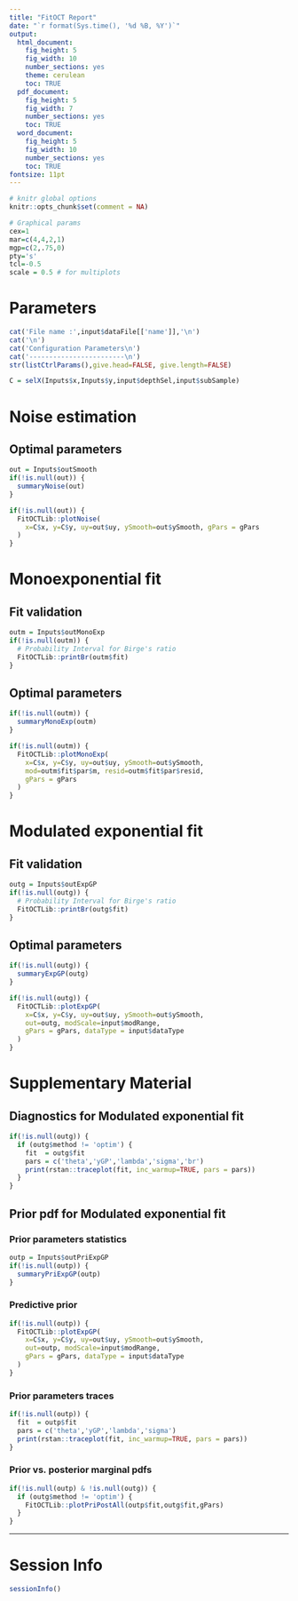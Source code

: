 ```yaml
---
title: "FitOCT Report"
date: "`r format(Sys.time(), '%d %B, %Y')`"
output:
  html_document:
    fig_height: 5
    fig_width: 10
    number_sections: yes
    theme: cerulean
    toc: TRUE
  pdf_document:
    fig_height: 5
    fig_width: 7
    number_sections: yes
    toc: TRUE
  word_document:
    fig_height: 5
    fig_width: 10
    number_sections: yes
    toc: TRUE
fontsize: 11pt
---
```


```r
# knitr global options
knitr::opts_chunk$set(comment = NA)

# Graphical params
cex=1
mar=c(4,4,2,1)
mgp=c(2,.75,0)
pty='s'
tcl=-0.5
scale = 0.5 # for multiplots
```

# Parameters

```r
cat('File name :',input$dataFile[['name']],'\n')
cat('\n')
cat('Configuration Parameters\n')
cat('------------------------\n')
str(listCtrlParams(),give.head=FALSE, give.length=FALSE)

C = selX(Inputs$x,Inputs$y,input$depthSel,input$subSample)
```


# Noise estimation

## Optimal parameters

```r
out = Inputs$outSmooth
if(!is.null(out)) {
  summaryNoise(out) 
}
```


```r
if(!is.null(out)) {
  FitOCTLib::plotNoise(
    x=C$x, y=C$y, uy=out$uy, ySmooth=out$ySmooth, gPars = gPars
  )
}
```

# Monoexponential fit

## Fit validation

```r
outm = Inputs$outMonoExp
if(!is.null(outm)) {
  # Probability Interval for Birge's ratio
  FitOCTLib::printBr(outm$fit)
}
```

## Optimal parameters

```r
if(!is.null(outm)) {
  summaryMonoExp(outm) 
}
```


```r
if(!is.null(outm)) {
  FitOCTLib::plotMonoExp(
    x=C$x, y=C$y, uy=out$uy, ySmooth=out$ySmooth,
    mod=outm$fit$par$m, resid=outm$fit$par$resid, 
    gPars = gPars
  )
}
```


# Modulated exponential fit

## Fit validation

```r
outg = Inputs$outExpGP
if(!is.null(outg)) {
  # Probability Interval for Birge's ratio
  FitOCTLib::printBr(outg$fit)
}
```

## Optimal parameters

```r
if(!is.null(outg)) {
  summaryExpGP(outg)  
}
```


```r
if(!is.null(outg)) {
  FitOCTLib::plotExpGP(
    x=C$x, y=C$y, uy=out$uy, ySmooth=out$ySmooth,
    out=outg, modScale=input$modRange, 
    gPars = gPars, dataType = input$dataType
  )
}
```

# Supplementary Material

## Diagnostics for Modulated exponential fit

```r
if(!is.null(outg)) {
  if (outg$method != 'optim') {
    fit  = outg$fit
    pars = c('theta','yGP','lambda','sigma','br')
    print(rstan::traceplot(fit, inc_warmup=TRUE, pars = pars))
  }
}
```

## Prior pdf for Modulated exponential fit

### Prior parameters statistics

```r
outp = Inputs$outPriExpGP
if(!is.null(outp)) {
  summaryPriExpGP(outp)  
}
```

### Predictive prior

```r
if(!is.null(outp)) {
  FitOCTLib::plotExpGP(
    x=C$x, y=C$y, uy=out$uy, ySmooth=out$ySmooth,
    out=outp, modScale=input$modRange, 
    gPars = gPars, dataType = input$dataType
  )
}
```

### Prior parameters traces

```r
if(!is.null(outp)) {
  fit  = outp$fit
  pars = c('theta','yGP','lambda','sigma')
  print(rstan::traceplot(fit, inc_warmup=TRUE, pars = pars))
}
```


### Prior vs. posterior marginal pdfs

```r
if(!is.null(outp) & !is.null(outg)) {
  if (outg$method != 'optim') {
    FitOCTLib::plotPriPostAll(outp$fit,outg$fit,gPars)
  }
}
```


******

# Session Info

```r
sessionInfo()
```
